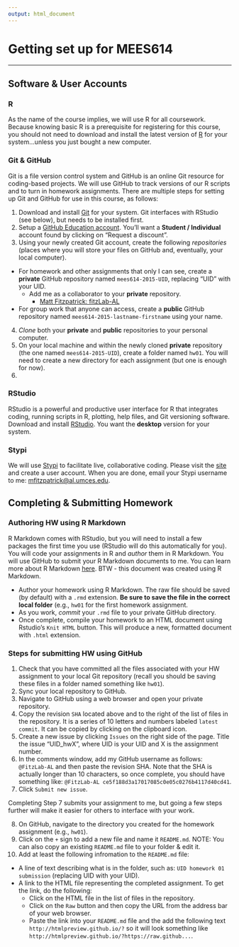 ```yaml
---
output: html_document
---
```


Getting set up for MEES614  
========================================================
***

## Software & User Accounts

### R

As the name of the course implies, we will use R for all coursework. Because knowing basic R is a prerequisite for registering for this course, you should not need to download and install the latest version of [R](http://cran.r-project.org/) for your system...unless you just bought a new computer. 

### Git & GitHub

Git is a file version control system and GitHub is an online Git resource for coding-based projects. We will use GitHub to track versions of our R scripts and to turn in homework assignments. There are multiple steps for setting up Git and GitHub for use in this course, as follows:

1. Download and install [Git](http://git-scm.com/) for your system. Git interfaces with RStudio (see below), but needs to be installed first.
2. Setup a [GitHub Education account](https://education.github.com/). You'll want a **Student / Individual** account found by clicking on "Request a discount".
3. Using your newly created Git account, create the following *repositories* (places where you will store your files on GitHub and, eventually, your local computer).
  + For homework and other assignments that only I can see, create a **private** GitHub repository named `mees614-2015-UID`, replacing "UID" with your UID.
      + Add me as a collaborator to your **private** repository.
        + [Matt Fitzpatrick: fitzLab-AL](https://github.com/fitzLab-AL)
  + For group work that anyone can access, create a **public** GitHub repository named `mees614-2015-lastname-firstname` using your name.
4. *Clone* both your **private** and **public** repositories to your personal computer.
5. On your local machine and within the newly cloned **private** repository (the one named `mees614-2015-UID`), create a folder named `hw01`. You will need to create a new directory for each assignment (but one is enough for now).
6. 

### RStudio

RStudio is a powerful and productive user interface for R that integrates coding, running scripts in R, plotting, help files, and Git versioning software. Download and install [RStudio](http://www.rstudio.com/). You want the **desktop** version for your system.

### Stypi

We will use [Stypi](https://code.stypi.com) to facilitate live, collaborative coding. Please visit the [site](https://code.stypi.com) and create a user account. When you are done, email your Stypi username to me: <mfitzpatrick@al.umces.edu>. 

## Completing & Submitting Homework

### Authoring HW using R Markdown

R Markdown comes with RStudio, but you will need to install a few packages the first time you use (RStudio will do this automatically for you). You will code your assignments in R and *author* them in R Markdown. You will use GitHub to submit your R Markdown documents to me. You can learn more about R Markdown [here](http://rmarkdown.rstudio.com/). BTW - this document was created using R Markdown.

* Author your homework using R Markdown. The raw file should be saved (by default) with a `.rmd` extension. **Be sure to save the file in the correct local folder** (e.g., `hw01` for the first homework assignment.
* As you work, *commit* your `.rmd` file to your private GitHub directory.
* Once complete, compile your homework to an HTML document using Rstudio's `Knit HTML` button. This will produce a new, formatted document with `.html` extension.

### Steps for submitting HW using GitHub

1. Check that you have committed all the files associated with your HW assignment to your local Git repository (recall you should be saving these files in a folder named something like `hw01`).
2. Sync your local repository to GitHub.
3. Navigate to GitHub using a web browser and open your private repository.
4. Copy the revision `SHA` located above and to the right of the list of files in the repository. It is a series of 10 letters and numbers labeled `latest commit`. It can be copied by clicking on the clipboard icon.
5. Create a new issue by clicking `Issues` on the right side of the page. Title the issue "UID_hwX", where UID is your UID and X is the assignment number.
6. In the comments window, add my GitHub username as follows: `@FitzLab-AL` and then paste the revision SHA. Note that the SHA is actually longer than 10 characters, so once complete, you should have something like: `@FitzLab-AL ce5f188d3a17017085c0e05c0276b4117d40cd41`.
7. Click `Submit new issue`.

Completing Step 7 submits your assignment to me, but going a few steps further will make it easier for others to interface with your work.  

8. On GitHub, navigate to the directory you created for the homework assignment (e.g., `hw01`).
9. Click on the `+` sign to add a new file and name it `README.md`. NOTE: You can also copy an existing `README.md` file to your folder & edit it.
10. Add at least the following infromation to the `README.md` file:
  + A line of text describing what is in the folder, such as: `UID homework 01 submission` (replacing UID with your UID).
  + A link to the HTML file representing the completed assignment. To get the link, do the following:
    + Click on the HTML file in the list of files in the repository.
    + Click on the `Raw` button and then copy the URL from the address bar of your web browser.
    + Paste the link into your `README.md` file and the add the following text `http://htmlpreview.github.io/?` so it will look something like `http://htmlpreview.github.io/?https://raw.github...`.